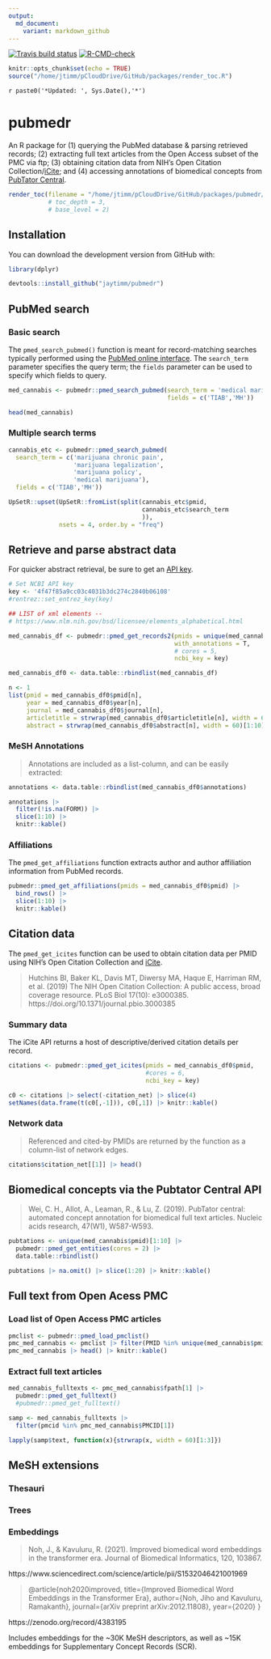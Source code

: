 ```yaml
---
output:
  md_document:
    variant: markdown_github
---
```


<!-- badges: start -->
[![Travis build status](https://app.travis-ci.com/jaytimm/pubmedr.svg?branch=main)](https://app.travis-ci.com/github/jaytimm/pubmedr)
[![R-CMD-check](https://github.com/jaytimm/pubmedr/workflows/R-CMD-check/badge.svg)](https://github.com/jaytimm/pubmedr/actions)
<!-- badges: end -->


```r
knitr::opts_chunk$set(echo = TRUE)
source("/home/jtimm/pCloudDrive/GitHub/packages/render_toc.R")
```



`r paste0('*Updated: ', Sys.Date(),'*')` 

# pubmedr

An R package for (1) querying the PubMed database & parsing retrieved records; (2) extracting full text articles from the Open Access subset of the PMC via ftp; (3) obtaining citation data from NIH's Open Citation Collection/[iCite](https://icite.od.nih.gov/); and (4) accessing annotations of biomedical concepts from [PubTator Central](https://www.ncbi.nlm.nih.gov/research/pubtator/).


```r
render_toc(filename = "/home/jtimm/pCloudDrive/GitHub/packages/pubmedr/README.Rmd")#,
           # toc_depth = 3,
           # base_level = 2)
```


## Installation

You can download the development version from GitHub with:

```r
library(dplyr)
```


```r
devtools::install_github("jaytimm/pubmedr")
```


## PubMed search

### Basic search

The `pmed_search_pubmed()` function is meant for record-matching searches typically performed using the [PubMed online interface](https://pubmed.ncbi.nlm.nih.gov/).  The `search_term` parameter specifies the query term; the `fields` parameter can be used to specify which fields to query. 


```r
med_cannabis <- pubmedr::pmed_search_pubmed(search_term = 'medical marijuana', 
                                            fields = c('TIAB','MH'))
```



```r
head(med_cannabis)
```



### Multiple search terms

```r
cannabis_etc <- pubmedr::pmed_search_pubmed(
  search_term = c('marijuana chronic pain',
                  'marijuana legalization',
                  'marijuana policy',
                  'medical marijuana'),
  fields = c('TIAB','MH'))
```


```r
UpSetR::upset(UpSetR::fromList(split(cannabis_etc$pmid,
                                     cannabis_etc$search_term 
                                     )), 
              nsets = 4, order.by = "freq")
```


## Retrieve and parse abstract data 

For quicker abstract retrieval, be sure to get an [API key](https://support.nlm.nih.gov/knowledgebase/article/KA-03521/en-us).    

```r
# Set NCBI API key
key <- '4f47f85a9cc03c4031b3dc274c2840b06108'
#rentrez::set_entrez_key(key)

## LIST of xml elements -- 
# https://www.nlm.nih.gov/bsd/licensee/elements_alphabetical.html
``` 



```r
med_cannabis_df <- pubmedr::pmed_get_records2(pmids = unique(med_cannabis$pmid)[1:100], 
                                              with_annotations = T,
                                              # cores = 5, 
                                              ncbi_key = key) 
```



```r
med_cannabis_df0 <- data.table::rbindlist(med_cannabis_df)

n <- 1
list(pmid = med_cannabis_df0$pmid[n],
     year = med_cannabis_df0$year[n],
     journal = med_cannabis_df0$journal[n],
     articletitle = strwrap(med_cannabis_df0$articletitle[n], width = 60),
     abstract = strwrap(med_cannabis_df0$abstract[n], width = 60)[1:10])
```




### MeSH Annotations

> Annotations are included as a list-column, and can be easily extracted:

```r
annotations <- data.table::rbindlist(med_cannabis_df0$annotations)
```



```r
annotations |>
  filter(!is.na(FORM)) |>
  slice(1:10) |>
  knitr::kable()
```



### Affiliations

The `pmed_get_affiliations` function extracts author and author affiliation information from PubMed records. 

```r
pubmedr::pmed_get_affiliations(pmids = med_cannabis_df0$pmid) |>
  bind_rows() |>
  slice(1:10) |>
  knitr::kable()
```



## Citation data

The `pmed_get_icites` function can be used to obtain citation data per PMID using NIH's Open Citation Collection and [iCite](https://icite.od.nih.gov/).  

> Hutchins BI, Baker KL, Davis MT, Diwersy MA, Haque E, Harriman RM, et al. (2019) The NIH Open Citation Collection: A public access, broad coverage resource. PLoS Biol 17(10): e3000385. https://doi.org/10.1371/journal.pbio.3000385



### Summary data

The iCite API returns a host of descriptive/derived citation details per record.  

```r
citations <- pubmedr::pmed_get_icites(pmids = med_cannabis_df0$pmid, 
                                      #cores = 6,
                                      ncbi_key = key)

c0 <- citations |> select(-citation_net) |> slice(4)
setNames(data.frame(t(c0[,-1])), c0[,1]) |> knitr::kable()
```


### Network data

> Referenced and cited-by PMIDs are returned by the function as a column-list of network edges. 

```r
citations$citation_net[[1]] |> head()
```



## Biomedical concepts via the Pubtator Central API

> Wei, C. H., Allot, A., Leaman, R., & Lu, Z. (2019). PubTator central: automated concept annotation for biomedical full text articles. Nucleic acids research, 47(W1), W587-W593.

```r
pubtations <- unique(med_cannabis$pmid)[1:10] |>
  pubmedr::pmed_get_entities(cores = 2) |>
  data.table::rbindlist()

pubtations |> na.omit() |> slice(1:20) |> knitr::kable()
```



## Full text from Open Acess PMC

### Load list of Open Access PMC articles 

```r
pmclist <- pubmedr::pmed_load_pmclist()
pmc_med_cannabis <- pmclist |> filter(PMID %in% unique(med_cannabis$pmid))
pmc_med_cannabis |> head() |> knitr::kable()
```



### Extract full text articles

```r
med_cannabis_fulltexts <- pmc_med_cannabis$fpath[1] |> 
  pubmedr::pmed_get_fulltext()
  #pubmedr::pmed_get_fulltext()

samp <- med_cannabis_fulltexts |> 
  filter(pmcid %in% pmc_med_cannabis$PMCID[1])

lapply(samp$text, function(x){strwrap(x, width = 60)[1:3]})
```



## MeSH extensions

### Thesauri

### Trees

### Embeddings

> Noh, J., & Kavuluru, R. (2021). Improved biomedical word embeddings in the transformer era. Journal of Biomedical Informatics, 120, 103867.

https://www.sciencedirect.com/science/article/pii/S1532046421001969

> @article{noh2020improved,
  title={Improved Biomedical Word Embeddings in the Transformer Era},
  author={Noh, Jiho and Kavuluru, Ramakanth},
  journal={arXiv preprint arXiv:2012.11808},
  year={2020}
}

https://zenodo.org/record/4383195

Includes embeddings for the ~30K MeSH descriptors, as well as ~15K embeddings for Supplementary Concept Records (SCR).


